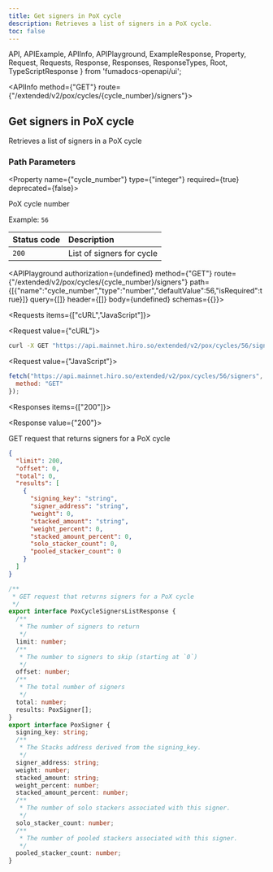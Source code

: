 ```yaml
---
title: Get signers in PoX cycle
description: Retrieves a list of signers in a PoX cycle.
toc: false
---
```


  API,
  APIExample,
  APIInfo,
  APIPlayground,
  ExampleResponse,
  Property,
  Request,
  Requests,
  Response,
  Responses,
  ResponseTypes,
  Root,
  TypeScriptResponse
} from 'fumadocs-openapi/ui';

<Root>

<API>

<APIInfo method={"GET"} route={"/extended/v2/pox/cycles/{cycle_number}/signers"}>

## Get signers in PoX cycle

Retrieves a list of signers in a PoX cycle
### Path Parameters

<Property name={"cycle_number"} type={"integer"} required={true} deprecated={false}>

PoX cycle number

<span>Example: `56`</span>

</Property>

| Status code | Description |
| :------ | :------ |
| `200` | List of signers for cycle |

<APIPlayground authorization={undefined} method={"GET"} route={"/extended/v2/pox/cycles/{cycle_number}/signers"} path={[{"name":"cycle_number","type":"number","defaultValue":56,"isRequired":true}]} query={[]} header={[]} body={undefined} schemas={{}}>

</APIPlayground>

</APIInfo>

<APIExample>

<Requests items={["cURL","JavaScript"]}>

<Request value={"cURL"}>

```bash
curl -X GET "https://api.mainnet.hiro.so/extended/v2/pox/cycles/56/signers"
```

</Request>

<Request value={"JavaScript"}>

```js
fetch("https://api.mainnet.hiro.so/extended/v2/pox/cycles/56/signers", {
  method: "GET"
});
```

</Request>

</Requests>

<Responses items={["200"]}>

<Response value={"200"}>

GET request that returns signers for a PoX cycle

<ResponseTypes>

<ExampleResponse>

```json
{
  "limit": 200,
  "offset": 0,
  "total": 0,
  "results": [
    {
      "signing_key": "string",
      "signer_address": "string",
      "weight": 0,
      "stacked_amount": "string",
      "weight_percent": 0,
      "stacked_amount_percent": 0,
      "solo_stacker_count": 0,
      "pooled_stacker_count": 0
    }
  ]
}
```

</ExampleResponse>

<TypeScriptResponse>

```ts
/**
 * GET request that returns signers for a PoX cycle
 */
export interface PoxCycleSignersListResponse {
  /**
   * The number of signers to return
   */
  limit: number;
  /**
   * The number to signers to skip (starting at `0`)
   */
  offset: number;
  /**
   * The total number of signers
   */
  total: number;
  results: PoxSigner[];
}
export interface PoxSigner {
  signing_key: string;
  /**
   * The Stacks address derived from the signing_key.
   */
  signer_address: string;
  weight: number;
  stacked_amount: string;
  weight_percent: number;
  stacked_amount_percent: number;
  /**
   * The number of solo stackers associated with this signer.
   */
  solo_stacker_count: number;
  /**
   * The number of pooled stackers associated with this signer.
   */
  pooled_stacker_count: number;
}
```

</TypeScriptResponse>

</ResponseTypes>

</Response>

</Responses>

</APIExample>

</API>

</Root>

